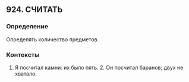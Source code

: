 ## 924. СЧИТАТЬ
### Определение
Определять количество предметов.

### Контексты
1. Я посчитал камни: их было пять. 2. Он посчитал баранов; двух не хватало.


